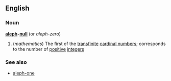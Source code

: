 ==English==
===Noun===
'''[[aleph]]-[[null]]'''  (or ''aleph-zero'')
#(''mathematics'') The first of the [[transfinite]] [[cardinal number]]s; corresponds to the number of [[positive]] [[integer]]s
===See also===
*[[aleph-one]]